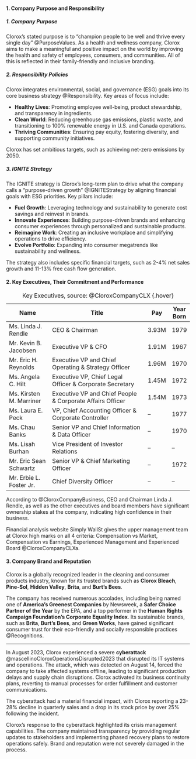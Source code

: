 <!--
Put here who the board of directors are, cite some analysis.
Describe the cybersecurity incident, values, brands.
Cite a few articles + analysts average.
-->

#### **1. Company Purpose and Responsibility**

##### **1. Company Purpose**

Clorox’s stated purpose is to "champion people to be well and thrive every single day" @PurposeValues. As a health and wellness company, Clorox aims to make a meaningful and positive impact on the world by improving the health and safety of employees, consumers, and communities. All of this is reflected in their family-friendly and inclusive branding.


##### **2. Responsibility Policies**  

Clorox integrates environmental, social, and governance (ESG) goals into its core business strategy @Responsibility. Key areas of focus include:  

- **Healthy Lives**: Promoting employee well-being, product stewardship, and transparency in ingredients.  
- **Clean World**: Reducing greenhouse gas emissions, plastic waste, and transitioning to 100% renewable energy in U.S. and Canada operations.  
- **Thriving Communities**: Ensuring pay equity, fostering diversity, and supporting community initiatives.  

Clorox has set ambitious targets, such as achieving net-zero emissions by 2050.   

##### **3. IGNITE Strategy**  

The IGNITE strategy is Clorox’s long-term plan to drive what the company calls a "purpose-driven growth" @IGNITEStrategy by aligning financial goals with ESG priorities. Key pillars include:  

- **Fuel Growth**: Leveraging technology and sustainability to generate cost savings and reinvest in brands.  
- **Innovate Experiences**: Building purpose-driven brands and enhancing consumer experiences through personalized and sustainable products.  
- **Reimagine Work**: Creating an inclusive workplace and simplifying operations to drive efficiency.  
- **Evolve Portfolio**: Expanding into consumer megatrends like sustainability and wellness.  

The strategy also includes specific financial targets, such as 2-4% net sales growth and 11-13% free cash flow generation.

#### **2. Key Executives, Their Commitment and Performance**

| Name                     | Title                                                      | Pay    | Year Born |
|--------------------------|------------------------------------------------------------|--------|-----------|
| Ms. Linda J. Rendle      | CEO & Chairman                                             | 3.93M  | 1979      |
| Mr. Kevin B. Jacobsen    | Executive VP & CFO                                         | 1.91M  | 1967      |
| Mr. Eric H. Reynolds     | Executive VP and Chief Operating & Strategy Officer        | 1.96M  | 1970      |
| Ms. Angela C. Hilt       | Executive VP, Chief Legal Officer & Corporate Secretary    | 1.45M  | 1972      |
| Ms. Kirsten M. Marriner  | Executive VP and Chief People & Corporate Affairs Officer  | 1.54M  | 1973      |
| Ms. Laura E. Peck        | VP, Chief Accounting Officer & Corporate Controller        | --     | 1977      |
| Ms. Chau  Banks          | Senior VP and Chief Information & Data Officer             | --     | 1970      |
| Ms. Lisah  Burhan        | Vice President of Investor Relations                       | --     | --        |
| Mr. Eric Sean Schwartz   | Senior VP & Chief Marketing Officer                        | --     | 1972      |
| Mr. Erbie L. Foster Jr.  | Chief Diversity Officer                                    | --     | --        |

: Key Executives, source: @CloroxCompanyCLX {.hover}

According to @CloroxCompanyBusiness, CEO and Chairman Linda J. Rendle, as well as the other executives and board members have significant ownership stakes at the company, indicating high confidence in their business.

Financial analysis website Simply WallSt gives the upper management team at Clorox high marks on all 4 criteria: Compensation vs Market, Compensation vs Earnings, Experienced Management and Experienced Board @CloroxCompanyCLXa.

#### **3. Company Brand and Reputation**

Clorox is a globally recognized leader in the cleaning and consumer products industry, known for its trusted brands such as **Clorox Bleach**, **Pine-Sol**, **Hidden Valley**, **Brita**, and **Burt’s Bees**.

The company has received numerous accolades, including being named one of **America’s Greenest Companies** by Newsweek, a **Safer Choice Partner of the Year** by the EPA, and a top performer in the **Human Rights Campaign Foundation’s Corporate Equality Index**. Its sustainable brands, such as **Brita**, **Burt’s Bees**, and **Green Works**, have gained significant consumer trust for their eco-friendly and socially responsible practices @Recognitions.

---

In August 2023, Clorox experienced a severe **cyberattack** @mascellinoCloroxOperationsDisrupted2023 that disrupted its IT systems and operations. The attack, which was detected on August 14, forced the company to take affected systems offline, leading to significant production delays and supply chain disruptions. Clorox activated its business continuity plans, reverting to manual processes for order fulfillment and customer communications.  

The cyberattack had a material financial impact, with Clorox reporting a 23-28% decline in quarterly sales and a drop in its stock price by over 25% following the incident.

Clorox’s response to the cyberattack highlighted its crisis management capabilities. The company maintained transparency by providing regular updates to stakeholders and implementing phased recovery plans to restore operations safely. Brand and reputation were not severely damaged in the process. 
